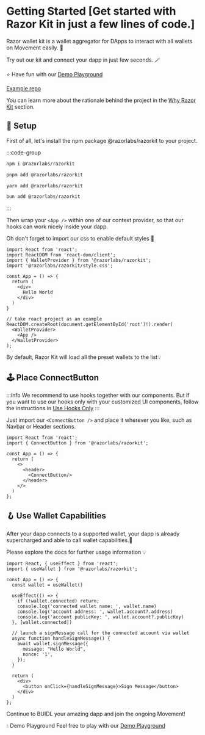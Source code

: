 # Getting Started [Get started with Razor Kit in just a few lines of code.]

Razor wallet kit is a wallet aggregator for DApps to interact with all wallets on Movement easily. 🥳

Try out our kit and connect your dapp in just few seconds. 🪄

⭐️ Have fun with our [Demo Playground](https://kit-demo.razorwallet.xyz/)

[Example repo](https://github.com/razorlabsorg/wallet-kit-vite-example)

You can learn more about the rationale behind the project in the [Why Razor Kit](/docs/introduction) section.


## 🔨 Setup
First of all, let's install the npm package @razorlabs/razorkit to your project.

:::code-group

```bash [npm]
npm i @razorlabs/razorkit
```

```bash [pnpm]
pnpm add @razorlabs/razorkit
```

```bash [yarn]
yarn add @razorlabs/razorkit
```

```bash [bun]
bun add @razorlabs/razorkit
```

:::

Then wrap your `<App />` within one of our context provider, so that our hooks can work nicely inside your dapp.

Oh don't forget to import our css to enable default styles 🎨

```tsx twoslash
import React from 'react';
import ReactDOM from 'react-dom/client';
import { WalletProvider } from '@razorlabs/razorkit';
import '@razorlabs/razorkit/style.css';

const App = () => {
  return (
    <div>
      Hello World
    </div>
  )
}

// take react project as an example
ReactDOM.createRoot(document.getElementById('root')!).render(
  <WalletProvider>
    <App />
  </WalletProvider>
);
```

By default, Razor Kit will load all the preset wallets to the list💡

## 🕹 Place ConnectButton
:::info
We recommend to use hooks together with our components. But if you want to use our hooks 
only with your customized UI components, follow the instructions in [Use Hooks Only](/docs/guides/use-hooks-only)
:::

Just import our `<ConnectButton />` and place it wherever you like, such as Navbar or Header sections.

```tsx twoslash
import React from 'react';
import { ConnectButton } from '@razorlabs/razorkit';

const App = () => {
  return (
    <>
      <header>
        <ConnectButton/>
      </header>
    </>
  )
};
```

## 🪝 Use Wallet Capabilities
After your dapp connects to a supported wallet, your dapp is already supercharged and able 
to call wallet capabilities.🎉

Please explore the docs for further usage information 💡

```tsx twoslash
import React, { useEffect } from 'react';
import { useWallet } from '@razorlabs/razorkit';

const App = () => {
  const wallet = useWallet()

  useEffect(() => {
    if (!wallet.connected) return;
    console.log('connected wallet name: ', wallet.name)
    console.log('account address: ', wallet.account?.address)
    console.log('account publicKey: ', wallet.account?.publicKey)
  }, [wallet.connected])

  // launch a signMessage call for the connected account via wallet
  async function handleSignMessage() {
    await wallet.signMessage({
      message: "Hello World",
      nonce: '1',
    });
  }

  return (
    <div>
      <button onClick={handleSignMessage}>Sign Message</button>
    </div>
  )
};
```

Continue to BUIDL your amazing dapp and join the ongoing Movement!

💧 Demo Playground
Feel free to play with our [Demo Playground](https://kit-demo.razorwallet.xyz/)
